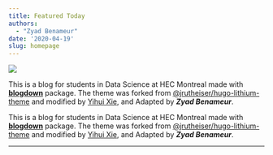 ```yaml
---
title: Featured Today
authors: 
  - "Zyad Benameur"
date: '2020-04-19'
slug: homepage
---
```


<div class="featured-div">

<div>

<img class="featured-img" src="/images/author-image.jpg">

</div>

<div>

This is a blog for students in Data Science at HEC Montreal made with [**blogdown**](https://github.com/rstudio/blogdown) package. The theme was forked from [@jrutheiser/hugo-lithium-theme](https://github.com/jrutheiser/hugo-lithium-theme) and modified by [Yihui Xie](https://github.com/yihui/hugo-lithium), and Adapted by _**Zyad Benameur**_.
</div>


</div>



This is a blog for students in Data Science at HEC Montreal made with [**blogdown**](https://github.com/rstudio/blogdown) package. The theme was forked from [@jrutheiser/hugo-lithium-theme](https://github.com/jrutheiser/hugo-lithium-theme) and modified by [Yihui Xie](https://github.com/yihui/hugo-lithium), and Adapted by _**Zyad Benameur**_.


***